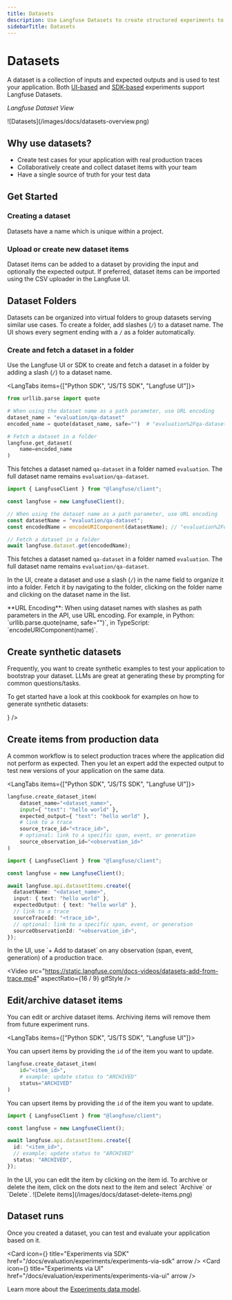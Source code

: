 ```yaml
---
title: Datasets
description: Use Langfuse Datasets to create structured experiments to test and benchmark LLM applications.
sidebarTitle: Datasets
---
```


# Datasets

A dataset is a collection of inputs and expected outputs and is used to test your application. Both [UI-based](/docs/evaluation/experiments/experiments-via-ui) and [SDK-based](/docs/evaluation/experiments/experiments-via-sdk) experiments support Langfuse Datasets.

_Langfuse Dataset View_

<Frame fullWidth>![Datasets](/images/docs/datasets-overview.png)</Frame>

## Why use datasets?

- Create test cases for your application with real production traces
- Collaboratively create and collect dataset items with your team
- Have a single source of truth for your test data

## Get Started

<Steps>

### Creating a dataset

Datasets have a name which is unique within a project.


<CreateDataset />

### Upload or create new dataset items

Dataset items can be added to a dataset by providing the input and optionally the expected output. If preferred, dataset items can be imported using the CSV uploader in the Langfuse UI.


<CreateDatasetItem />
</Steps>

## Dataset Folders

Datasets can be organized into virtual folders to group datasets serving similar use cases.
To create a folder, add slashes (`/`) to a dataset name. The UI shows every segment ending with a `/` as a folder automatically.

### Create and fetch a dataset in a folder

Use the Langfuse UI or SDK to create and fetch a dataset in a folder by adding a slash (`/`) to a dataset name.

<LangTabs items={["Python SDK", "JS/TS SDK", "Langfuse UI"]}>
<Tab>

```python
from urllib.parse import quote

# When using the dataset name as a path parameter, use URL encoding
dataset_name = "evaluation/qa-dataset"
encoded_name = quote(dataset_name, safe="")  # "evaluation%2Fqa-dataset"

# Fetch a dataset in a folder
langfuse.get_dataset(
    name=encoded_name
)

```

This fetches a dataset named `qa-dataset` in a folder named `evaluation`. The full dataset name remains `evaluation/qa-dataset`.

</Tab>
<Tab>

```ts
import { LangfuseClient } from "@langfuse/client";

const langfuse = new LangfuseClient();

// When using the dataset name as a path parameter, use URL encoding
const datasetName = "evaluation/qa-dataset";
const encodedName = encodeURIComponent(datasetName); // "evaluation%2Fqa-dataset"

// Fetch a dataset in a folder
await langfuse.dataset.get(encodedName);
```

This fetches a dataset named `qa-dataset` in a folder named `evaluation`. The full dataset name remains `evaluation/qa-dataset`.

</Tab>
<Tab>

In the UI, create a dataset and use a slash (`/`) in the name field to organize it into a folder. Fetch it by navigating to the folder, clicking on the folder name and clicking on the dataset name in the list.

</Tab>
</LangTabs>

<Callout type="info">
  **URL Encoding**: When using dataset names with slashes as path parameters in
  the API, use URL encoding. For example, in Python: `urllib.parse.quote(name,
  safe="")`, in TypeScript: `encodeURIComponent(name)`.
</Callout>

## Create synthetic datasets

Frequently, you want to create synthetic examples to test your application to bootstrap your dataset. LLMs are great at generating these by prompting for common questions/tasks.

To get started have a look at this cookbook for examples on how to generate synthetic datasets:


<Cards num={1}>
  <Card
    title="Notebook: Synthetic Datasets"
    href="/docs/evaluation/features/synthetic-datasets"
    icon={<FileCode />}
  />
</Cards>

## Create items from production data

A common workflow is to select production traces where the application did not perform as expected. Then you let an expert add the expected output to test new versions of your application on the same data.

<LangTabs items={["Python SDK", "JS/TS SDK", "Langfuse UI"]}>
<Tab>

```python
langfuse.create_dataset_item(
    dataset_name="<dataset_name>",
    input={ "text": "hello world" },
    expected_output={ "text": "hello world" },
    # link to a trace
    source_trace_id="<trace_id>",
    # optional: link to a specific span, event, or generation
    source_observation_id="<observation_id>"
)
```

</Tab>
<Tab>

```ts
import { LangfuseClient } from "@langfuse/client";

const langfuse = new LangfuseClient();

await langfuse.api.datasetItems.create({
  datasetName: "<dataset_name>",
  input: { text: "hello world" },
  expectedOutput: { text: "hello world" },
  // link to a trace
  sourceTraceId: "<trace_id>",
  // optional: link to a specific span, event, or generation
  sourceObservationId: "<observation_id>",
});
```

</Tab>
<Tab>
In the UI, use `+ Add to dataset` on any observation (span, event, generation) of a production trace.

<Video
  src="https://static.langfuse.com/docs-videos/datasets-add-from-trace.mp4"
  aspectRatio={16 / 9}
  gifStyle
/>

</Tab>
</LangTabs>

## Edit/archive dataset items

You can edit or archive dataset items. Archiving items will remove them from future experiment runs.

<LangTabs items={["Python SDK", "JS/TS SDK", "Langfuse UI"]}>

<Tab>

You can upsert items by providing the `id` of the item you want to update.

```python
langfuse.create_dataset_item(
    id="<item_id>",
    # example: update status to "ARCHIVED"
    status="ARCHIVED"
)
```

</Tab>
<Tab>

You can upsert items by providing the `id` of the item you want to update.

```ts
import { LangfuseClient } from "@langfuse/client";

const langfuse = new LangfuseClient();

await langfuse.api.datasetItems.create({
  id: "<item_id>",
  // example: update status to "ARCHIVED"
  status: "ARCHIVED",
});
```

</Tab>
<Tab>
In the UI, you can edit the item by clicking on the item id. To archive or delete the item, click on the dots next to the item and select `Archive` or `Delete`.

<Frame fullWidth>![Delete items](/images/docs/dataset-delete-items.png)</Frame>

</Tab>
</LangTabs>

## Dataset runs

Once you created a dataset, you can test and evaluate your application based on it.


<Cards num={1}>

  <Card
    icon={<WandSparkles size="24" />}
    title="Experiments via SDK"
    href="/docs/evaluation/experiments/experiments-via-sdk"
    arrow
  />
  <Card
    icon={<CodeXml size="24" />}
    title="Experiments via UI"
    href="/docs/evaluation/experiments/experiments-via-ui"
    arrow
  />
</Cards>

Learn more about the [Experiments data model](/docs/evaluation/experiments/data-model).
